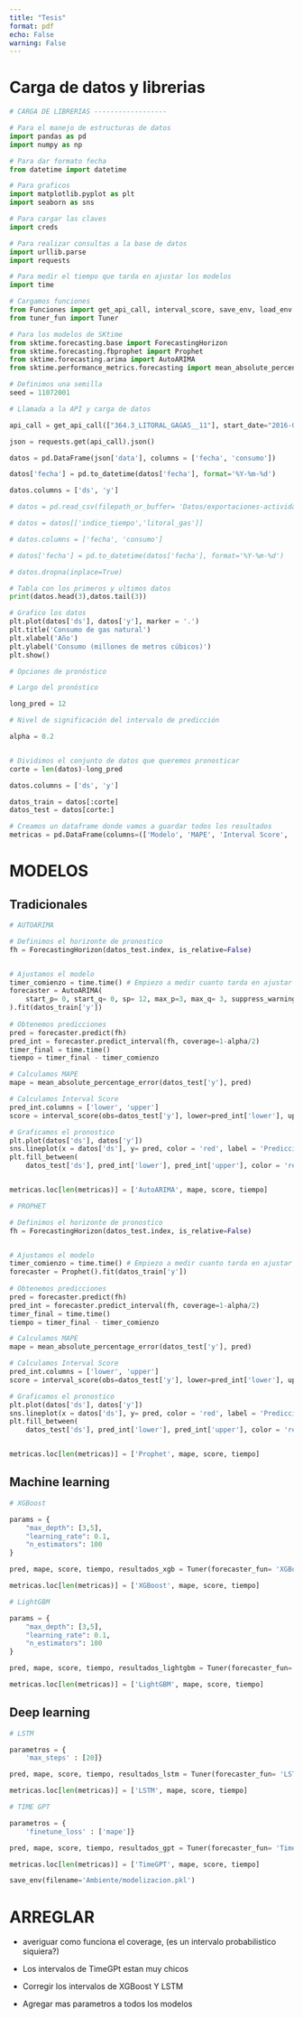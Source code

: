 ```yaml
---
title: "Tesis"
format: pdf
echo: False
warning: False
---
```


# Carga de datos y librerias

```python
# CARGA DE LIBRERIAS ------------------

# Para el manejo de estructuras de datos
import pandas as pd
import numpy as np

# Para dar formato fecha
from datetime import datetime

# Para graficos
import matplotlib.pyplot as plt
import seaborn as sns

# Para cargar las claves
import creds

# Para realizar consultas a la base de datos
import urllib.parse
import requests

# Para medir el tiempo que tarda en ajustar los modelos
import time

# Cargamos funciones
from Funciones import get_api_call, interval_score, save_env, load_env
from tuner_fun import Tuner

# Para los modelos de SKtime
from sktime.forecasting.base import ForecastingHorizon
from sktime.forecasting.fbprophet import Prophet
from sktime.forecasting.arima import AutoARIMA
from sktime.performance_metrics.forecasting import mean_absolute_percentage_error
```

```python
# Definimos una semilla
seed = 11072001
```


```python
# Llamada a la API y carga de datos

api_call = get_api_call(["364.3_LITORAL_GAGAS__11"], start_date="2016-01")

json = requests.get(api_call).json()

datos = pd.DataFrame(json['data'], columns = ['fecha', 'consumo'])

datos['fecha'] = pd.to_datetime(datos['fecha'], format='%Y-%m-%d')

datos.columns = ['ds', 'y']
```


```python
# datos = pd.read_csv(filepath_or_buffer= 'Datos/exportaciones-actividad-saldocomercial-rangos-exportacion-empresa-exportadora-mensual.csv')

# datos = datos[['indice_tiempo','litoral_gas']]

# datos.columns = ['fecha', 'consumo']

# datos['fecha'] = pd.to_datetime(datos['fecha'], format='%Y-%m-%d')

# datos.dropna(inplace=True)
```

```python
# Tabla con los primeros y ultimos datos
print(datos.head(3),datos.tail(3))

# Grafico los datos
plt.plot(datos['ds'], datos['y'], marker = '.')
plt.title('Consumo de gas natural')
plt.xlabel('Año')
plt.ylabel('Consumo (millones de metros cúbicos)')
plt.show()

```


```python
# Opciones de pronóstico

# Largo del pronóstico

long_pred = 12

# Nivel de significación del intervalo de predicción

alpha = 0.2


# Dividimos el conjunto de datos que queremos pronosticar
corte = len(datos)-long_pred

datos.columns = ['ds', 'y']

datos_train = datos[:corte]
datos_test = datos[corte:]


```

```python
# Creamos un dataframe donde vamos a guardar todos los resultados
metricas = pd.DataFrame(columns=(['Modelo', 'MAPE', 'Interval Score', 'Tiempo']))
```

# MODELOS

## Tradicionales

```python
# AUTOARIMA

# Definimos el horizonte de pronostico
fh = ForecastingHorizon(datos_test.index, is_relative=False)


# Ajustamos el modelo
timer_comienzo = time.time() # Empiezo a medir cuanto tarda en ajustar
forecaster = AutoARIMA(
    start_p= 0, start_q= 0, sp= 12, max_p=3, max_q= 3, suppress_warnings= True, max_d=2, max_D= 2
).fit(datos_train['y'])
  
# Obtenemos predicciones
pred = forecaster.predict(fh)
pred_int = forecaster.predict_interval(fh, coverage=1-alpha/2)
timer_final = time.time()
tiempo = timer_final - timer_comienzo

# Calculamos MAPE
mape = mean_absolute_percentage_error(datos_test['y'], pred)

# Calculamos Interval Score
pred_int.columns = ['lower', 'upper']
score = interval_score(obs=datos_test['y'], lower=pred_int['lower'], upper=pred_int['upper'], alpha = alpha)

# Graficamos el pronostico
plt.plot(datos['ds'], datos['y'])
sns.lineplot(x = datos['ds'], y= pred, color = 'red', label = 'Prediccion')
plt.fill_between(
    datos_test['ds'], pred_int['lower'], pred_int['upper'], color = 'red', alpha = 0.3, label = f'IC: {1-alpha/2}%')


metricas.loc[len(metricas)] = ['AutoARIMA', mape, score, tiempo]

```


```python
# PROPHET

# Definimos el horizonte de pronostico
fh = ForecastingHorizon(datos_test.index, is_relative=False)


# Ajustamos el modelo
timer_comienzo = time.time() # Empiezo a medir cuanto tarda en ajustar
forecaster = Prophet().fit(datos_train['y'])
  
# Obtenemos predicciones
pred = forecaster.predict(fh)
pred_int = forecaster.predict_interval(fh, coverage=1-alpha/2)
timer_final = time.time()
tiempo = timer_final - timer_comienzo

# Calculamos MAPE
mape = mean_absolute_percentage_error(datos_test['y'], pred)

# Calculamos Interval Score
pred_int.columns = ['lower', 'upper']
score = interval_score(obs=datos_test['y'], lower=pred_int['lower'], upper=pred_int['upper'], alpha = alpha)

# Graficamos el pronostico
plt.plot(datos['ds'], datos['y'])
sns.lineplot(x = datos['ds'], y= pred, color = 'red', label = 'Prediccion')
plt.fill_between(
    datos_test['ds'], pred_int['lower'], pred_int['upper'], color = 'red', alpha = 0.3, label = f'IC: {1-alpha/2}%')


metricas.loc[len(metricas)] = ['Prophet', mape, score, tiempo]
```

## Machine learning

```python
# XGBoost

params = {
    "max_depth": [3,5],
    "learning_rate": 0.1,
    "n_estimators": 100
}

pred, mape, score, tiempo, resultados_xgb = Tuner(forecaster_fun= 'XGBoost', datos=datos, parametros=params, alpha= alpha)

metricas.loc[len(metricas)] = ['XGBoost', mape, score, tiempo]
```

```python
# LightGBM

params = {
    "max_depth": [3,5],
    "learning_rate": 0.1,
    "n_estimators": 100
}

pred, mape, score, tiempo, resultados_lightgbm = Tuner(forecaster_fun= 'LightGBM', datos=datos, parametros=params, alpha= alpha)

metricas.loc[len(metricas)] = ['LightGBM', mape, score, tiempo]
```

## Deep learning

```python
# LSTM

parametros = {
    'max_steps' : [20]}

pred, mape, score, tiempo, resultados_lstm = Tuner(forecaster_fun= 'LSTM', datos=datos, parametros= parametros, alpha= alpha)

metricas.loc[len(metricas)] = ['LSTM', mape, score, tiempo]
```

```python
# TIME GPT

parametros = {
    'finetune_loss' : ['mape']}

pred, mape, score, tiempo, resultados_gpt = Tuner(forecaster_fun= 'TimeGPT', datos=datos, parametros= parametros, alpha= alpha)

metricas.loc[len(metricas)] = ['TimeGPT', mape, score, tiempo]

```


```python
save_env(filename='Ambiente/modelizacion.pkl')
```
# ARREGLAR

- averiguar como funciona el coverage, (es un intervalo probabilistico siquiera?)

- Los intervalos de TimeGPt estan muy chicos

- Corregir los intervalos de XGBoost Y LSTM

- Agregar mas parametros a todos los modelos